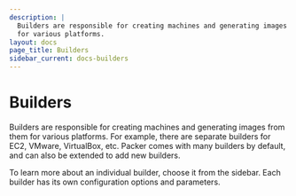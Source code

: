 ```yaml
---
description: |
  Builders are responsible for creating machines and generating images from them
  for various platforms.
layout: docs
page_title: Builders
sidebar_current: docs-builders
---
```


# Builders

Builders are responsible for creating machines and generating images from them
for various platforms. For example, there are separate builders for EC2,
VMware, VirtualBox, etc. Packer comes with many builders by default, and can
also be extended to add new builders.

To learn more about an individual builder, choose it from the sidebar. Each
builder has its own configuration options and parameters.
